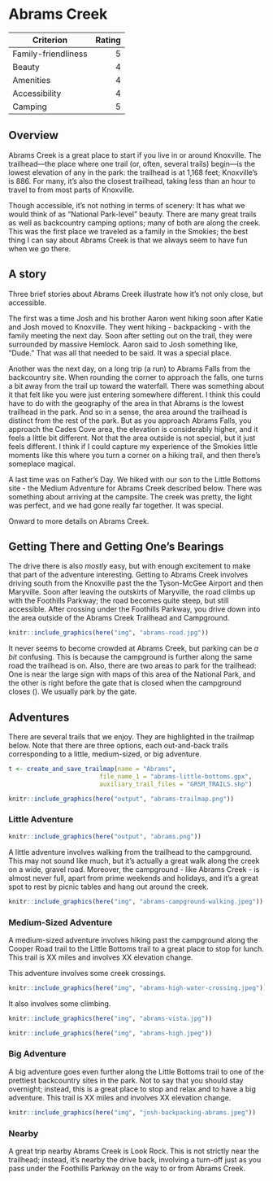 # Abrams Creek

|Criterion|Rating|
|--------|---------:|
|Family-friendliness|5|
|Beauty|4|
|Amenities|4|
|Accessibility|4|
|Camping|5|

## Overview

Abrams Creek is a great place to start if you live in or around Knoxville. The trailhead---the place where one trail (or, often, several trails) begin---is the lowest elevation of any in the park: the trailhead is at 1,168 feet; Knoxville's is 886. For many, it's also the closest trailhead, taking less than an hour to travel to from most parts of Knoxville.

Though accessible, it's not nothing in terms of scenery: It has what we would think of as "National Park-level" beauty. There are many great trails as well as backcountry camping options; many of both are along the creek. This was the first place we traveled as a family in the Smokies; the best thing I can say about Abrams Creek is that we always seem to have fun when we go there.

## A story

Three brief stories about Abrams Creek illustrate how it's not only close, but accessible.

The first was a time Josh and his brother Aaron went hiking soon after Katie and Josh moved to Knoxville. They went hiking - backpacking - with the family meeting the next day. Soon after setting out on the trail, they were surrounded by massive Hemlock. Aaron said to Josh something like, "Dude." That was all that needed to be said. It was a special place.

Another was the next day, on a long trip (a run) to Abrams Falls from the backcountry site. When rounding the corner to approach the falls, one turns a bit away from the trail up toward the waterfall. There was something about it that felt like you were just entering somewhere different. I think this could have to do with the geography of the area in that Abrams is the lowest trailhead in the park. And so in a sense, the area around the trailhead is distinct from the rest of the park. But as you approach Abrams Falls, you approach the Cades Cove area,  the elevation is considerably higher, and it feels a little bit different. Not that the area outside is not special, but it just feels different. I think if I could capture my experience of the Smokies little moments like this where you turn a corner on a hiking trail, and then there's someplace magical.

A last time was on Father's Day. We hiked with our son to the Little Bottoms site - the Medium Adventure for Abrams Creek described below. There was something about arriving at the campsite. The creek was pretty, the light was perfect, and we had gone really far together. It was special.

Onward to more details on Abrams Creek.

## Getting There and Getting One's Bearings

The drive there is also _mostly_ easy, but with enough excitement to make that part of the adventure interesting. Getting to Abrams Creek involves driving south from the Knoxville past the the Tyson-McGee Airport and then Maryville. Soon after leaving the outskirts of Maryville, the road climbs up <add ridge name> with the Foothills Parkway; the road becomes quite steep, but still accessible. After crossing under the Foothills Parkway, you drive down into the area outside of the Abrams Creek Trailhead and Campground.

```r
knitr::include_graphics(here("img", "abrams-road.jpg"))
```

It never seems to become crowded at Abrams Creek, but parking can be _a bit_ confusing. This is because the campground is further along the same road the trailhead is on. Also, there are two areas to park for the trailhead: One is near the large sign with maps of this area of the National Park, and the other is right before the gate that is closed when the campground closes (<dates>). We usually park by the gate.

## Adventures

There are several trails that we enjoy. They are highlighted in the trailmap below. Note that there are three options, each out-and-back trails corresponding to a little, medium-sized, or big adventure.

```r
t <- create_and_save_trailmap(name = "Abrams", 
                         file_name_1 = "abrams-little-bottoms.gpx",
                         auxiliary_trail_files = "GRSM_TRAILS.shp")
```

```r
knitr::include_graphics(here("output", "abrams-trailmap.png"))
```

### Little Adventure

```r
knitr::include_graphics(here("output", "abrams.png"))
```

A little adventure involves walking from the trailhead to the campground. This may not sound like much, but it's actually a great walk along the creek on a wide, gravel road. Moreover, the campground - like Abrams Creek - is almost never full, apart from prime weekends and holidays, and it's a great spot to rest by picnic tables and hang out around the creek.

```r
knitr::include_graphics(here("img", "abrams-campground-walking.jpeg"))
```

### Medium-Sized Adventure

A medium-sized adventure involves hiking past the campground along the Cooper Road trail to the Little Bottoms trail to a great place to stop for lunch. This trail is XX miles and involves XX elevation change.

This adventure involves some creek crossings.

```r
knitr::include_graphics(here("img", "abrams-high-water-crossing.jpeg"))
```

It also involves some climbing.

```r
knitr::include_graphics(here("img", "abrams-vista.jpg"))
```

```r
knitr::include_graphics(here("img", "abrams-high.jpeg"))
```

### Big Adventure

A big adventure goes even further along the Little Bottoms trail to one of the prettiest backcountry sites in the park. Not to say that you should stay overnight; instead, this is a great place to stop and relax and to have a big adventure. This trail is XX miles and involves XX elevation change.

```r
knitr::include_graphics(here("img", "josh-backpacking-abrams.jpeg"))
```

### Nearby

A great trip nearby Abrams Creek is Look Rock. This is not strictly near the trailhead; instead, it's nearby the drive back, involving a turn-off just as you pass under the Foothills Parkway on the way to or from Abrams Creek. 